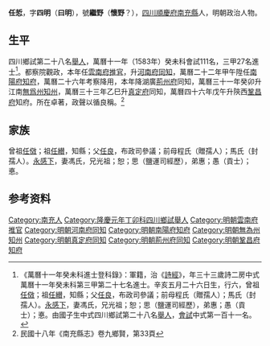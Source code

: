 {{明清人物信息框
| 姓名 = 任悊
| 原名 =
| 圖片名稱= 
| 圖片大小 =
| 圖片說明 = 
| 最高職務 = 陝西鞏昌府知府
| 國家 = 大明 
| 爵位 =
| 籍貫 = [[四川|四川]][[順慶府|順慶府]][[南充縣|南充縣]]
| 族裔 = 
| 旗籍 = 
| 字號 = 
| 諡號 =
| 出生日期 = 嘉靖三十年辛亥五月二十六日（1551年6月29日）
| 出生地點 =
| 逝世日期 = 
| 逝世地點 =
| 墓葬 =
| 配偶 = 馮氏
| 親屬 = 曾祖[[任傚|任傚]]，祖[[任纉|任纉]]（知縣封御史），父[[任良|任良]]（進士布政司參議），前母程氏（贈孺人）；馬氏（封孺人）
| 出身 =
* 隆慶元年丁卯科第二十名舉人
* 萬曆十一年癸未科進士
| 經歷 =
| 著作 =  
}}
'''任悊'''{{BD|1551年|6月29日|？年||R}}，字'''四明'''（'''曰明'''），號'''繼野'''（'''懷野'''？），[[四川|四川]][[順慶府|順慶府]][[南充縣|南充縣]]人，明朝政治人物。

== 生平 ==
四川鄉試第二十八名[[舉人|舉人]]，萬曆十一年（1583年）癸未科會試111名，三甲27名進士<ref>《萬曆十一年癸未科進士登科錄》：軍籍，治《[[詩經|詩經]]》，年三十三歲詩二房中式萬曆十一年癸未科第三甲第二十七名進士。辛亥五月二十六日生，行六，曾祖[[任傚|任傚]]；祖[[任纉|任纉]]，知縣；父[[任良|任良]]，布政司參議；前母程氏（贈孺人）；馬氏（封孺人）。[[永感下|永感下]]，妻馮氏，兄光祖；恕；思（鹽運司經歷），弟惠；愚（貢士）；悳。由國子生中式四川鄉試第二十八名[[舉人|舉人]]，[[會試|會試]]中式第一百十一名。</ref>。都察院觀政，本年任[[雲南府|雲南府]][[推官|推官]]，升[[河南府|河南府]][[同知|同知]]，萬曆二十二年甲午陞任[[南陽府|南陽府]][[知府|知府]]，萬曆二十六年考察降用，本年降湖廣[[荊州府|荊州府]]同知，萬曆三十一年癸卯升江南[[無爲州|無爲州]][[知州|知州]]，萬曆三十三年乙巳升[[真定府|真定府]]同知，萬曆四十六年戊午升陝西[[鞏昌府|鞏昌府]]知府。所在卓著，政聲以循良稱。<ref>民國十八年《南充縣志》卷九鄉賢，第33頁</ref>

==家族==
曾祖[[任傚|任傚]]；祖[[任纉|任纉]]，知縣；父[[任良|任良]]，布政司參議；前母程氏（贈孺人）；馬氏（封孺人）。[[永感下|永感下]]，妻馮氏，兄光祖；恕；思（鹽運司經歷），弟惠；愚（貢士）；悳。

== 参考资料 ==
{{reflist}}

{{萬曆十一年癸未科殿試金榜}}
{{任弘家族}}

{{Authority control}}

{{DEFAULTSORT:Ren任}}
[[Category:南充人|Category:南充人]]
[[Category:隆慶元年丁卯科四川鄉試舉人|Category:隆慶元年丁卯科四川鄉試舉人]]
[[Category:明朝雲南府推官|Category:明朝雲南府推官]]
[[Category:明朝河南府同知|Category:明朝河南府同知]]
[[Category:明朝南陽府知府|Category:明朝南陽府知府]]
[[Category:明朝無為州知州|Category:明朝無為州知州]]
[[Category:明朝真定府同知|Category:明朝真定府同知]]
[[Category:明朝荊州府同知|Category:明朝荊州府同知]]
[[Category:明朝鞏昌府知府|Category:明朝鞏昌府知府]]


{{明朝人物小作品}}